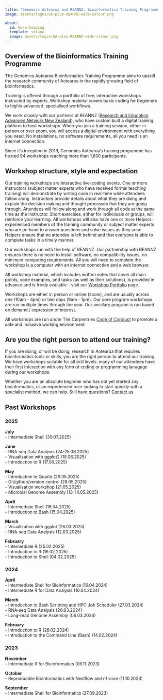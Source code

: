 ```yaml
---
title: "Genomics Aotearoa and REANNZ: Bioinformatics Training Programme"
image: assets/logos/GA-plus-REANNZ-wide-colour.png

about:
  id: hero-heading
  template: solana
  image: assets/logos/GA-plus-REANNZ-wide-colour.png
---
```


## Overview of the Bioinformatics Training Programme

The Genomics Aotearoa Bioinformatics Training Programme aims to upskill the research community of Aotearoa in the rapidly growing field of bioinformatics.

Training is offered through a portfolio of free, interactive workshops instructed by experts. Workshop material covers basic coding for beginners to highly advanced, specialised workflows. 

We work closely with our partners at REANNZ ([Research and Education Advanced Network New Zealand](https://www.reannz.co.nz/)), who have custom built a digital training platform to host workshops. When you join a training session, either in person or over zoom, you will access a digital environment with everything you need. No installations, no software requirements, all you need is an internet connection. 

Since it's inception in 2019, Genomics Aotearoa's training programme has hosted 94 workshops reaching more than 1,800 participants.

## Workshop structure, style and expectation

Our training workshops are interactive live-coding events. One or more instructors (subject matter experts who have received formal teaching training) will demonstrate by writing code in real-time while attendees follow along. Instructors provide details about what they are doing and explain the decision making and thought processes that they are going through. Attendees will follow along and work through all code at the same time as the Instructor. Short exercises, either for individuals or groups, will reinforce your learning. All workshops will also have one or more Helpers: experienced members of the training community or subject matter experts who are on hand to answer questions and solve issues as they arise. Helpers ensure that no attendee is left behind and that everyone is able to complete tasks in a timely manner. 

Our workshops run with the help of REANNZ. Our partnership with REANNZ ensures there is no need to install software, no compatibility issues, no minimum computing requirements. All you will need to complete the workshop is a computer with an internet connection and a web browser. 

All workshop material, which includes written notes that cover all main points, code examples, and tasks (as well as their solutions), is provided in advance and is freely available - visit our [Workshop Portfolio](portfolio.qmd) page.

Workshops are either in person or online (zoom), and are usually across one (10am - 4pm) or two days (9am - 1pm). Our core program workshops are run multiple times through the year. Our ancillary program is run based on demand / expression of interest.   

All workshops are run under The Carpentries [Code of Conduct](https://docs.carpentries.org/topic_folders/policies/code-of-conduct.html) to promote a safe and inclusive working environment. 

## Are you the right person to attend our training?  

If you are doing, or will be doing, research in Aotearoa that requires bioinformatics tools or skills, you are the right person to attend our training. We have workshops suitable for all skill levels: many of our attendees have their first interaction with any form of coding or programming lanugage during our workshops. 

Whether you are an absolute beginner who has not yet started any bioinformatics, or an experienced user looking to start quickly with a specialist method, we can help. Still have questions? [Contact us](ContactUs.qmd)





## Past Workshops

::: panel-tabset
### 2025


**July**  
- Intermediate Shell (30.07.2025)  

**June**  
- RNA-seq Data Analysis (24-25.06.2025)  
- Visualisation with ggplot2 (18.06.2025)  
- Introduction to R (17.06.2025)  

**May**  
- Introduction to Quarto (29.05.2025)  
- Git/github/version control (28.05.2025)  
- Visualisation workshop (21.05.2025)  
- Microbial Genome Assembly (13-14.05.2025)  

**April**  
- Intermediate Shell (16.04.2025)  
- Introduction to Bash (15.04.2025)  

**March**  
- Visualization with ggplot (26.03.2025)  
- RNA-seq Data Analysis (12.03.2025)  

**February**  
- Intermediate R (25.02.2025)  
- Introduction to R (19.02.2025)  
- Introduction to Shell (04.02.2025)  

### 2024
**April**  
- Intermediate Shell for Bioinformatics (16.04.2024)  
- Intermediate R for Data Analysis (10.04.2024)  

**March**  
- Introduction to Bash Scripting and HPC Job Scheduler (27.03.2024)  
- RNA-seq Data Analysis (20.03.2024)  
- Long-read Genome Assembly (06.03.2024)

**February**  
- Introduction to R (28.02.2024)  
- Introduction to the Command Line (Bash) (14.02.2024)  

### 2023

**November**  
- Intermediate R for Bioinformatics (09.11.2023)  

**October**  
- Reproducible Bioinformatics with Nextflow and nf-core (11.10.2023)  

**September**  
- Intermediate Shell for Bioinformatics (27.09.2023)  
:::


